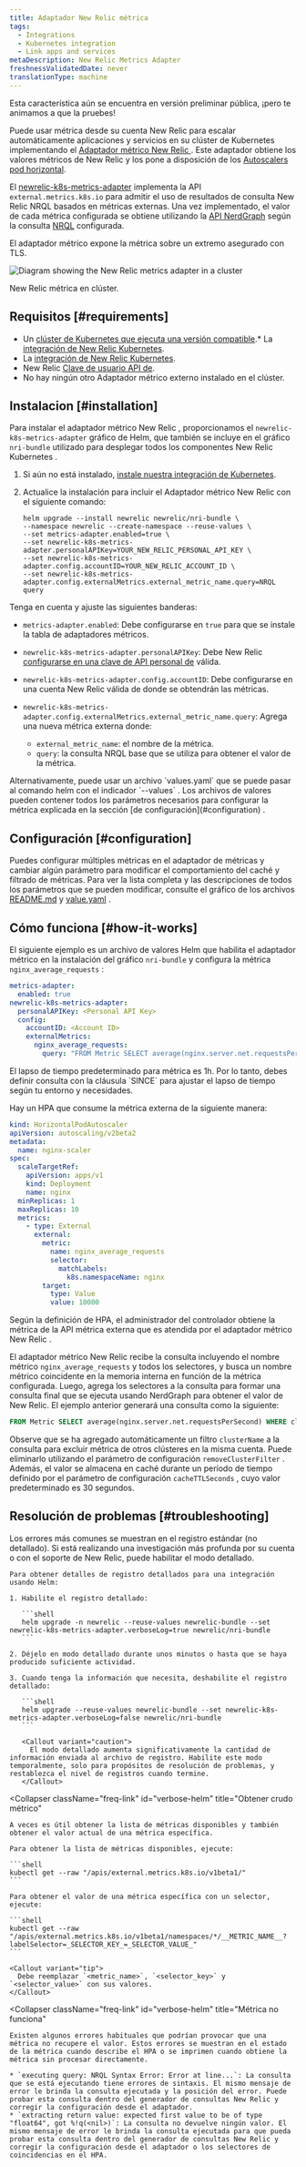 ```yaml
---
title: Adaptador New Relic métrica
tags:
  - Integrations
  - Kubernetes integration
  - Link apps and services
metaDescription: New Relic Metrics Adapter
freshnessValidatedDate: never
translationType: machine
---
```



<Callout title="VISTA PREVIA PÚBLICA">
  Esta característica aún se encuentra en versión preliminar pública, ¡pero te animamos a que la pruebes!
</Callout>

Puede usar métrica desde su cuenta New Relic para escalar automáticamente aplicaciones y servicios en su clúster de Kubernetes implementando el [Adaptador métrico New Relic ](https://github.com/newrelic/newrelic-k8s-metrics-adapter). Este adaptador obtiene los valores métricos de New Relic y los pone a disposición de los [Autoscalers pod horizontal](https://kubernetes.io/docs/tasks/run-application/horizontal-pod-autoscale/).

El [newrelic-k8s-metrics-adapter](https://github.com/newrelic/newrelic-k8s-metrics-adapter) implementa la API `external.metrics.k8s.io` para admitir el uso de resultados de consulta New Relic NRQL basados en métricas externas. Una vez implementado, el valor de cada métrica configurada se obtiene utilizando la [API NerdGraph](/docs/apis/nerdgraph/get-started/introduction-new-relic-nerdgraph/) según la consulta [NRQL](/docs/query-your-data/nrql-new-relic-query-language/) configurada.

El adaptador métrico expone la métrica sobre un extremo asegurado con TLS.

<img
  title="Diagram showing the newrelic metrics adapter in a cluster"
  alt="Diagram showing the New Relic metrics adapter in a cluster"
  src={kubernetesAdapterDiagram}
/>

<figcaption>
  New Relic métrica en clúster.
</figcaption>

## Requisitos [#requirements]

* Un [clúster de Kubernetes que ejecuta una versión compatible](/docs/kubernetes-pixie/kubernetes-integration/get-started/kubernetes-integration-compatibility-requirements).\* La [integración de New Relic Kubernetes](/docs/integrations/kubernetes-integration/installation/kubernetes-integration-install-configure).
* La [integración de New Relic Kubernetes](/docs/integrations/kubernetes-integration/installation/kubernetes-integration-install-configure).
* New Relic [Clave de usuario API de](/docs/apis/intro-apis/new-relic-api-keys/#user-api-key).
* No hay ningún otro Adaptador métrico externo instalado en el clúster.

## Instalacion [#installation]

Para instalar el adaptador métrico New Relic , proporcionamos el `newrelic-k8s-metrics-adapter` gráfico de Helm, que también se incluye en el gráfico `nri-bundle` utilizado para desplegar todos los componentes New Relic Kubernetes .

1. Si aún no está instalado, [instale nuestra integración de Kubernetes](/install/kubernetes).

2. Actualice la instalación para incluir el Adaptador métrico New Relic con el siguiente comando:

   ```
   helm upgrade --install newrelic newrelic/nri-bundle \
   --namespace newrelic --create-namespace --reuse-values \
   --set metrics-adapter.enabled=true \
   --set newrelic-k8s-metrics-adapter.personalAPIKey=YOUR_NEW_RELIC_PERSONAL_API_KEY \
   --set newrelic-k8s-metrics-adapter.config.accountID=YOUR_NEW_RELIC_ACCOUNT_ID \
   --set newrelic-k8s-metrics-adapter.config.externalMetrics.external_metric_name.query=NRQL query
   ```

Tenga en cuenta y ajuste las siguientes banderas:

* `metrics-adapter.enabled`: Debe configurarse en `true` para que se instale la tabla de adaptadores métricos.

* `newrelic-k8s-metrics-adapter.personalAPIKey`: Debe New Relic [configurarse en una clave de API personal de](/docs/apis/intro-apis/new-relic-api-keys/#user-api-key) válida.

* `newrelic-k8s-metrics-adapter.config.accountID`: Debe configurarse en una cuenta New Relic válida de donde se obtendrán las métricas.

* `newrelic-k8s-metrics-adapter.config.externalMetrics.external_metric_name.query`: Agrega una nueva métrica externa donde:

  * `external_metric_name`: el nombre de la métrica.
  * `query`: la consulta NRQL base que se utiliza para obtener el valor de la métrica.

<Callout variant="tip">
  Alternativamente, puede usar un archivo `values.yaml` que se puede pasar al comando helm con el indicador `--values` . Los archivos de valores pueden contener todos los parámetros necesarios para configurar la métrica explicada en la sección [de configuración](#configuration) .
</Callout>

## Configuración [#configuration]

Puedes configurar múltiples métricas en el adaptador de métricas y cambiar algún parámetro para modificar el comportamiento del caché y filtrado de métricas. Para ver la lista completa y las descripciones de todos los parámetros que se pueden modificar, consulte el gráfico de los archivos [README.md](https://github.com/newrelic/newrelic-k8s-metrics-adapter/blob/main/charts/newrelic-k8s-metrics-adapter/README.md) y [value.yaml](https://github.com/newrelic/newrelic-k8s-metrics-adapter/blob/main/charts/newrelic-k8s-metrics-adapter/values.yaml) .

## Cómo funciona [#how-it-works]

El siguiente ejemplo es un archivo de valores Helm que habilita el adaptador métrico en la instalación del gráfico `nri-bundle` y configura la métrica `nginx_average_requests` :

```yaml
metrics-adapter:
  enabled: true
newrelic-k8s-metrics-adapter:
  personalAPIKey: <Personal API Key>
  config:
    accountID: <Account ID>
    externalMetrics:
      nginx_average_requests:
        query: "FROM Metric SELECT average(nginx.server.net.requestsPerSecond) SINCE 2 MINUTES AGO"
```

<Callout variant="caution">
  El lapso de tiempo predeterminado para métrica es 1h. Por lo tanto, debes definir consulta con la cláusula `SINCE` para ajustar el lapso de tiempo según tu entorno y necesidades.
</Callout>

Hay un HPA que consume la métrica externa de la siguiente manera:

```yaml
kind: HorizontalPodAutoscaler
apiVersion: autoscaling/v2beta2
metadata:
  name: nginx-scaler
spec:
  scaleTargetRef:
    apiVersion: apps/v1
    kind: Deployment
    name: nginx
  minReplicas: 1
  maxReplicas: 10
  metrics:
    - type: External
      external:
        metric:
          name: nginx_average_requests
          selector:
            matchLabels:
              k8s.namespaceName: nginx
        target:
          type: Value
          value: 10000
```

Según la definición de HPA, el administrador del controlador obtiene la métrica de la API métrica externa que es atendida por el adaptador métrico New Relic .

El adaptador métrico New Relic recibe la consulta incluyendo el nombre métrico `nginx_average_requests` y todos los selectores, y busca un nombre métrico coincidente en la memoria interna en función de la métrica configurada. Luego, agrega los selectores a la consulta para formar una consulta final que se ejecuta usando NerdGraph para obtener el valor de New Relic. El ejemplo anterior generará una consulta como la siguiente:

```sql
FROM Metric SELECT average(nginx.server.net.requestsPerSecond) WHERE clusterName=<clusterName> AND `k8s.namespaceName`='nginx' SINCE 2 MINUTES AGO
```

Observe que se ha agregado automáticamente un filtro `clusterName` a la consulta para excluir métrica de otros clústeres en la misma cuenta. Puede eliminarlo utilizando el parámetro de configuración `removeClusterFilter` . Además, el valor se almacena en caché durante un período de tiempo definido por el parámetro de configuración `cacheTTLSeconds` , cuyo valor predeterminado es 30 segundos.

## Resolución de problemas [#troubleshooting]

<CollapserGroup>
  <Collapser
    className="freq-link"
    id="verbose-helm"
    title="Obtener un registro detallado"
  >
    Los errores más comunes se muestran en el registro estándar (no detallado). Si está realizando una investigación más profunda por su cuenta o con el soporte de New Relic, puede habilitar el modo detallado.

    Para obtener detalles de registro detallados para una integración usando Helm:

    1. Habilite el registro detallado:

       ```shell
       helm upgrade -n newrelic --reuse-values newrelic-bundle --set newrelic-k8s-metrics-adapter.verboseLog=true newrelic/nri-bundle
       ```

    2. Déjelo en modo detallado durante unos minutos o hasta que se haya producido suficiente actividad.

    3. Cuando tenga la información que necesita, deshabilite el registro detallado:

       ```shell
       helm upgrade --reuse-values newrelic-bundle --set newrelic-k8s-metrics-adapter.verboseLog=false newrelic/nri-bundle
       ```

       <Callout variant="caution">
         El modo detallado aumenta significativamente la cantidad de información enviada al archivo de registro. Habilite este modo temporalmente, solo para propósitos de resolución de problemas, y restablezca el nivel de registros cuando termine.
       </Callout>
  </Collapser>

  <Collapser
    className="freq-link"
    id="verbose-helm"
    title="Obtener crudo métrico"
  >
    A veces es útil obtener la lista de métricas disponibles y también obtener el valor actual de una métrica específica.

    Para obtener la lista de métricas disponibles, ejecute:

    ```shell
    kubectl get --raw "/apis/external.metrics.k8s.io/v1beta1/"
    ```

    Para obtener el valor de una métrica específica con un selector, ejecute:

    ```shell
    kubectl get --raw "/apis/external.metrics.k8s.io/v1beta1/namespaces/*/__METRIC_NAME__?labelSelector=_SELECTOR_KEY_=_SELECTOR_VALUE_"
    ```

    <Callout variant="tip">
      Debe reemplazar `<metric_name>`, `<selector_key>` y `<selector_value>` con sus valores.
    </Callout>
  </Collapser>

  <Collapser
    className="freq-link"
    id="verbose-helm"
    title="Métrica no funciona"
  >
    Existen algunos errores habituales que podrían provocar que una métrica no recupere el valor. Estos errores se muestran en el estado de la métrica cuando describe el HPA o se imprimen cuando obtiene la métrica sin procesar directamente.

    * `executing query: NRQL Syntax Error: Error at line...`: La consulta que se está ejecutando tiene errores de sintaxis. El mismo mensaje de error le brinda la consulta ejecutada y la posición del error. Puede probar esta consulta dentro del generador de consultas New Relic y corregir la configuración desde el adaptador.
    * `extracting return value: expected first value to be of type "float64", got %!q(<nil>)`: La consulta no devuelve ningún valor. El mismo mensaje de error le brinda la consulta ejecutada para que pueda probar esta consulta dentro del generador de consultas New Relic y corregir la configuración desde el adaptador o los selectores de coincidencias en el HPA.
  </Collapser>
</CollapserGroup>